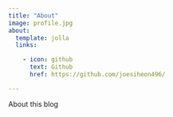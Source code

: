 ```yaml
---
title: "About"
image: profile.jpg
about:
  template: jolla
  links:

    - icon: github
      text: Github
      href: https://github.com/joesiheon496/

---
```


About this blog
